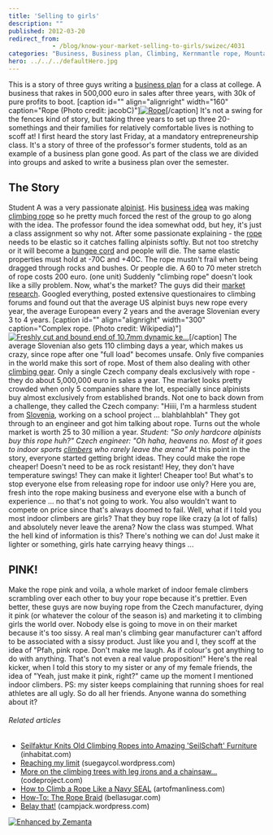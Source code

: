 ```yaml
---
title: 'Selling to girls'
description: ""
published: 2012-03-20
redirect_from: 
            - /blog/know-your-market-selling-to-girls/swizec/4031
categories: "Business, Business plan, Climbing, Kernmantle rope, Mountaineering, Recreation, Rope, Slovenia, Uncategorized"
hero: ../../../defaultHero.jpg
---
```

This is a story of three guys writing a [business plan](http://en.wikipedia.org/wiki/Business_plan "Business plan") for a class at college. A business that rakes in 500,000 euro in sales after three years, with 30k of pure profits to boot. \[caption id=&quot;&quot; align=&quot;alignright&quot; width=&quot;160&quot; caption=&quot;Rope (Photo credit: jacobC)&quot;][![Rope](http://farm6.static.flickr.com/5180/5467353405_e3671da8ab_m.jpg "Rope")](http://www.flickr.com/photos/54274919@N00/5467353405)\[/caption] It&#x27;s not a swing for the fences kind of story, but taking three years to set up three 20-somethings and their families for relatively comfortable lives is nothing to scoff at! I first heard the story last Friday, at a mandatory entrepreneurship class. It&#x27;s a story of three of the professor&#x27;s former students, told as an example of a business plan gone good. As part of the class we are divided into groups and asked to write a business plan over the semester.

## The Story

Student A was a very passionate [alpinist](http://en.wikipedia.org/wiki/Mountaineering "Mountaineering"). His [business idea](http://en.wikipedia.org/wiki/Business_idea "Business idea") was making [climbing rope](http://en.wikipedia.org/wiki/Kernmantle_rope "Kernmantle rope") so he pretty much forced the rest of the group to go along with the idea. The professor found the idea somewhat odd, but hey, it&#x27;s just a class assignment so why not. After some passionate explaining - the [rope](http://en.wikipedia.org/wiki/Rope "Rope") needs to be elastic so it catches falling alpinists softly. But not too stretchy or it will become a [bungee cord](http://en.wikipedia.org/wiki/Bungee_cord "Bungee cord") and people will die. The same elastic properties must hold at -70C and +40C. The rope mustn&#x27;t frail when being dragged through rocks and bushes. Or people die. A 60 to 70 meter stretch of rope costs 200 euro. (one unit) Suddenly &quot;climbing rope&quot; doesn&#x27;t look like a silly problem. Now, what&#x27;s the market? The guys did their [market research](http://en.wikipedia.org/wiki/Market_research "Market research"). Googled everything, posted extensive questionaires to climbing forums and found out that the average US alpinist buys new rope every year, the average European every 2 years and the average Slovenian every 3 to 4 years. \[caption id=&quot;&quot; align=&quot;alignright&quot; width=&quot;300&quot; caption=&quot;Complex rope. (Photo credit: Wikipedia)&quot;][![Freshly cut and bound end of 10.7mm dynamic ke...](http://upload.wikimedia.org/wikipedia/commons/thumb/4/47/Kernmantle_climbing_rope_dynamic_Sterling_10.7mm_cut_end.jpg/300px-Kernmantle_climbing_rope_dynamic_Sterling_10.7mm_cut_end.jpg "Freshly cut and bound end of 10.7mm dynamic ke...")](http://commons.wikipedia.org/wiki/File:Kernmantle_climbing_rope_dynamic_Sterling_10.7mm_cut_end.jpg)\[/caption] The average Slovenian also gets 110 climbing days a year, which makes us crazy, since rope after one &quot;full load&quot; becomes unsafe. Only five companies in the world make this sort of rope. Most of them also dealing with other [climbing gear](http://en.wikipedia.org/wiki/Rock-climbing_equipment "Rock-climbing equipment"). Only a single Czech company deals exclusively with rope - they do about 5,000,000 euro in sales a year. The market looks pretty crowded when only 5 companies share the lot, especially since alpinists buy almost exclusively from established brands. Not one to back down from a challenge, they called the Czech company: &quot;Hiiii, I&#x27;m a harmless student from [Slovenia](<http://maps.google.com/maps?ll=46.05,14.5&amp;spn=10.0,10.0&amp;q=46.05,14.5 (Slovenia)&amp;t=h> "Slovenia"), working on a school project ... blahblahblah&quot; They got through to an engineer and got him talking about rope. Turns out the whole market is worth 25 to 30 million a year. _Student: &quot;So only hardcore alpinists buy this rope huh?&quot;_ _Czech engineer: &quot;Oh haha, heavens no. Most of it goes to indoor sports [climbers](http://en.wikipedia.org/wiki/Climbing "Climbing") who rarely leave the arena&quot;_ At this point in the story, everyone started getting bright ideas. They could make the rope cheaper! Doesn&#x27;t need to be as rock resistant! Hey, they don&#x27;t have temperature swings! They can make it lighter! Cheaper too! But what&#x27;s to stop everyone else from releasing rope for indoor use only? Here you are, fresh into the rope making business and everyone else with a bunch of experience ... no that&#x27;s not going to work. You also wouldn&#x27;t want to compete on price since that&#x27;s always doomed to fail. Well, what if I told you most indoor climbers are girls? That they buy rope like crazy (a lot of falls) and absolutely never leave the arena? Now the class was stumped. What the hell kind of information is this? There&#x27;s nothing we can do! Just make it lighter or something, girls hate carrying heavy things ...

## PINK!

Make the rope pink and voila, a whole market of indoor female climbers scrambling over each other to buy your rope because it&#x27;s prettier. Even better, these guys are now buying rope from the Czech manufacturer, dying it pink (or whatever the colour of the season is) and marketing it to climbing girls the world over. Nobody else is going to move in on their market because it&#x27;s too sissy. A real man&#x27;s climbing gear manufacturer can&#x27;t afford to be associated with a sissy product. Just like you and I, they scoff at the idea of &quot;Pfah, pink rope. Don&#x27;t make me laugh. As if colour&#x27;s got anything to do with anything. That&#x27;s not even a real value proposition!&quot; Here&#x27;s the real kicker, when I told this story to my sister or any of my female friends, the idea of &quot;Yeah, just make it pink, right?&quot; came up the moment I mentioned indoor climbers. PS: my sister keeps complaining that running shoes for real athletes are all ugly. So do all her friends. Anyone wanna do something about it?

###### Related articles

- [Seilfaktur Knits Old Climbing Ropes into Amazing &#x27;SeilSchaft&#x27; Furniture](http://inhabitat.com/seilfaktur-knits-old-climbing-ropes-into-amazing-seilschaft-furniture/) (inhabitat.com)
- [Reaching my limit](http://suegaycol.wordpress.com/2012/02/05/reaching-my-limit/) (suegaycol.wordpress.com)
- [More on the climbing trees with leg irons and a chainsaw...](http://www.codeproject.com/lounge.aspx?msg=4191593) (codeproject.com)
- [How to Climb a Rope Like a Navy SEAL](http://artofmanliness.com/2012/01/11/how-to-climb-a-rope-like-a-navy-seal/) (artofmanliness.com)
- [How-To: The Rope Braid](http://www.bellasugar.com/How--Rope-Braid-3233133) (bellasugar.com)
- [Belay that!](http://campjack.wordpress.com/2012/03/16/belay-that/) (campjack.wordpress.com)

[![Enhanced by Zemanta](http://img.zemanta.com/zemified_e.png?x-id=d4e37403-fdd7-41e5-be48-3fd72a19b34b)](http://www.zemanta.com/ "Enhanced by Zemanta")